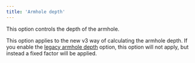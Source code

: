 ```yaml
---
title: 'Armhole depth'
---
```


This option controls the depth of the armhole.

This option applies to the new v3 way of calculating the armhole depth.
If you enable the [legacy armhole depth](/docs/designs/hugo/options/legacyarmholedepth) option, this option will not apply, but instead a fixed factor will be applied.
